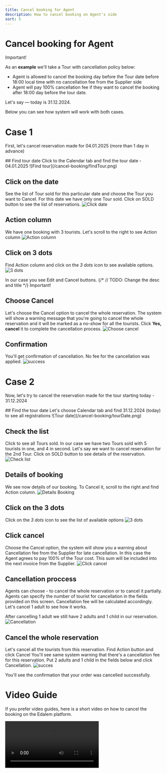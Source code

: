 ```yaml
---
title: Cancel booking for Agent
description: How to cancel booking on Agent's side
sort: 5
---
```


# Cancel booking for Agent

<Alert type="warning" description="Cancellation rules are defined by Supplier and could be different from tour to tour. As an Agent you need to have full information about cancellation policy for every Tour/Excursion">
Important!
</Alert>


As an **example** we'll take a Tour with cancellation policy below: 
- Agent is allowed to cancel the booking day before the Tour date before 18:00 local time with no cancellation fee from the Supplier side
- Agent will pay 100% cancellation fee if they want to cancel the booking after 18:00 day before the tour date.

Let's say —  today is 31.12.2024.

Below you can see how system will work with both cases.

# Case 1
First, let's cancel reservation made for 04.01.2025 (more than 1 day in advance)

<Timeline>
## Find tour date
Click to the Calendar tab and find the tour date - 04.01.2025
![Find tour](/cancel-booking/findTour.png)

## Click on the date
See the list of Tour sold for this particular date and choose the Tour you want to Cancel. For this date we have only one Tour sold. Click on SOLD button to see the list of reservations.
![Click date](/cancel-booking/clickDate.png)

## Action column 
We have one booking with 3 tourists. Let's scroll to the right to see Action column
![Action column](/cancel-booking/actionColumn.png)

## Click on 3 dots
Find Action column and click on the *3 dots* icon to see available options. 
![3 dots](/cancel-booking/3dots.png)

In our case you see Edit and Cancel buttons. 
{/* // TODO: Change the desc and title */}
<Alert type="warning" description=" If you choose Cancel — reservation will be marked as cancelled (no show) for all tourists within this booking. If you want to cancel the reservation Partially (for example only 1 out of 3 tourists want to cancel) you should choose Edit action (see how to Edit the reservation)">
Important!
</Alert>

## Choose Cancel
Let's choose the Cancel option to cancel the whole reservation. The system will show a warning message that you're going to cancel the whole reservation and it will be marked as a no-show for all the tourists. Click **Yes, cancel** it to complete the cancellation process.
![Choose cancel](/cancel-booking/chooseCancel.png)

## Confirmation
You'll get confirmation of cancellation. No fee for the cancellation was applied.
![success](/cancel-booking/success.png)

</Timeline>

# Case 2
Now, let's try to cancel the reservation made for the tour starting today - 31.12.2024

<Timeline>
## Find the tour date
Let's choose Calendar tab and find 31.12.2024 (today) to see all registrations
![Tour date](/cancel-booking/tourDate.png)

## Check the list
Click to see all Tours sold. In our case we have two Tours sold with 5 tourists in one, and 4 in second. Let's say we want to cancel reservation for the 2nd Tour. Click on SOLD button to see details of the reservation.
![Check list](/cancel-booking/checkList.png)

## Details of booking
We see now details of our booking. To Cancel it, scroll to the right and find Action column.
![Details Booking](/cancel-booking/detailsBooking.png)

## Click on the 3 dots
Click on the *3 dots* icon to see the list of available options
![3 dots](/cancel-booking/3dots2.png)

## Click cancel
Choose the Cancel option, the system will show you a warning about Cancellation fee from the Supplier for late cancellation. In this case the Agent agrees to pay 100% of the Tour cost. This sum will be included into the next invoice from the Supplier.
![Click cancel](/cancel-booking/clickCancel.png)

## Cancellation proccess
Agents can choose - to cancel the whole reservation or to cancel it partially. Agents can specify the number of tourist for cancellation in the fields provided on this screen. Cancellation fee will be calculated accordingly. Let's cancel 1 adult to see how it works.

After cancelling 1 adult we still have 2 adults and 1 child in our reservation. 
![Cancellation](/cancel-booking/cancellation.png)

## Cancel the whole reservation 
Let's cancel all the tourists from this reservation. Find Action button and click Cancel
You'll see same system warning that there's a cancellation fee for this reservation. 
Put 2 adults and 1 child in the fields below and click Cancellation. 
![succes](/cancel-booking/success2.png)

You'll see the confirmation that your order was cancelled successfully.
</Timeline>


# Video Guide

If you prefer video guides, here is a short video on how to cancel the booking on the Edalem platform.

<Video src='/cancel-booking/cancel.mp4' controls={true} type="mp4" title="Video guide on how to cancel the booking on the Edalem platform." />
